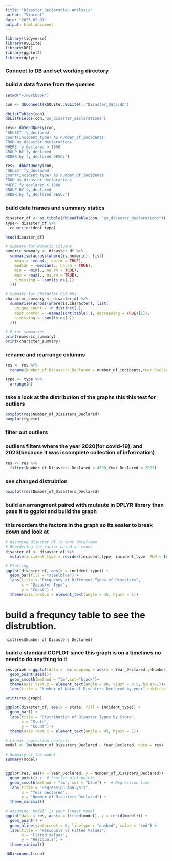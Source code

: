 ```yaml
---
title: "Disaster Declaration Analysis"
author: "Vincent"
date: "2023-02-01"
output: html_document
---
```



```r
library(tidyverse)
library(RSQLite)
library(DBI)
library(ggplot2)
library(dplyr)
```

### Connect to DB and set working directory
### build a data frame from the queries
```r
setwd("~/workbook")

con <- dbConnect(RSQLite::SQLite(),"Disaster_Data.db")

dbListTables(con)
dbListFields(con,"us_disaster_declarations")

res<- dbSendQuery(con,
"SELECT fy_declared, 
count(incident_type) AS number_of_incidents 
FROM us_disaster_declarations
WHERE fy_declared > 1960
GROUP BY fy_declared
ORDER by fy_declared DESC;")

res<- dbGetQuery(con,
"SELECT fy_declared, 
count(incident_type) AS number_of_incidents 
FROM us_disaster_declarations
WHERE fy_declared > 1960
GROUP BY fy_declared
ORDER by fy_declared DESC;")
```

### build data frames and summary statics

```r
disaster_df <- as.tibble(dbReadTable(con, "us_disaster_declarations"))
type<- disaster_df %>% 
  count(incident_type)

head(disaster_df)

# Summary for Numeric Columns
numeric_summary <- disaster_df %>%
  summarise(across(where(is.numeric), list(
    mean = ~mean(., na.rm = TRUE),
    median = ~median(., na.rm = TRUE),
    min = ~min(., na.rm = TRUE),
    max = ~max(., na.rm = TRUE),
    n_missing = ~sum(is.na(.))
  )))

# Summary for Character Columns
character_summary <- disaster_df %>%
  summarise(across(where(is.character), list(
    unique_count = ~n_distinct(.),
    most_common = ~names(sort(table(.), decreasing = TRUE)[1]),
    n_missing = ~sum(is.na(.))
  )))

# Print summaries
print(numeric_summary)
print(character_summary)

```

### rename and rearrange columns
```r
res <- res %>% 
  rename(Number_of_Disasters_Declared = number_of_incidents,Year_Declared = fy_declared)

type <- type %>% 
  arrange(n)
```


### take a look at the distribution of the graphs this this test for outliers
```r
boxplot(res$Number_of_Disasters_Declared)
boxplot(type$n)
```


### filter out outliers
### outliers filters where the year 2020(for covid-19), and 2023(because it was incomplete collection of information) 
```r
res <- res %>% 
  filter(Number_of_Disasters_Declared < 4500,Year_Declared < 2023)
```


### see changed distrubtion
```r
boxplot(res$Number_of_Disasters_Declared)
```

### build an arrangment paired with mutaute in DPLYR library than pass it to ggplot and build the graph
### this reorders the factors in the graph so its easier to break down and look at
```r
# Assuming disaster_df is your dataframe
# Reordering the factor based on count
disaster_df <- disaster_df %>%
  mutate(incident_type = reorder(incident_type, incident_type, FUN = function(x) -length(x)))

# Plotting
ggplot(disaster_df, aes(x = incident_type)) +
  geom_bar(fill = "steelblue") +
  labs(title = "Frequency of Different Types of Disasters",
       x = "Disaster Type",
       y = "Count") +
  theme(axis.text.x = element_text(angle = 45, hjust = 1))

```

# build a frequncy table to see the distrubtion.
```build
hist(res$Number_of_Disasters_Declared)
```


### build a standard GGPLOT since this graph is on a timelines no need to do anything to it
```r
res.graph <-ggplot(data = res,mapping = aes(x = Year_Declared,y=Number_of_Disasters_Declared))+
  geom_point(aes())+
  geom_smooth(method = "lm",col="black")+
  theme(axis.text.x = element_text(angle = 90, vjust = 0.5, hjust=1))+
  labs(title = "Number of Natural Disasters Declared by year",subtitle ="By the federal government")

print(res.graph)
```
```r

ggplot(disaster_df, aes(x = state, fill = incident_type)) +
  geom_bar() +
  labs(title = "Distribution of Disaster Types by State",
       x = "State",
       y = "Count") +
  theme(axis.text.x = element_text(angle = 45, hjust = 1))


```



```r

# Linear regression analysis
model <- lm(Number_of_Disasters_Declared ~ Year_Declared, data = res)

# Summary of the model
summary(model)


ggplot(res, aes(x = Year_Declared, y = Number_of_Disasters_Declared)) +
  geom_point() +  # Scatter plot points
  geom_smooth(method = "lm", col = "blue") +  # Regression line
  labs(title = "Regression Analysis",
       x = "Year Declared",
       y = "Number of Disasters Declared") +
  theme_minimal()

```
```r

# Assuming 'model' is your linear model
ggplot(data = res, aes(x = fitted(model), y = resid(model))) +
  geom_point() +
  geom_hline(yintercept = 0, linetype = "dashed", color = "red") +
  labs(title = "Residuals vs Fitted Values",
       x = "Fitted Values",
       y = "Residuals") +
  theme_minimal()


```


```r
dbDisconnect(con)
```



